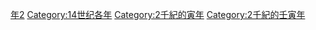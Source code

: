 {{Catnav|頁面分類|历史|歷史時代|年|14世纪各年}}

{{catmore}}
{{Commons category|1302}}

[[Category:1300年代|年2]]
[[Category:14世纪各年|Category:14世纪各年]]
[[Category:2千紀的寅年|Category:2千紀的寅年]]
[[Category:2千紀的壬寅年|Category:2千紀的壬寅年]]
